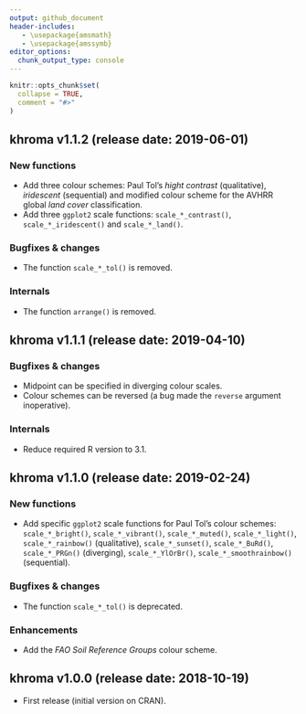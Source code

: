 ```yaml
---
output: github_document
header-includes:
   - \usepackage{amsmath}
   - \usepackage{amssymb}
editor_options: 
  chunk_output_type: console
---
```


<!-- NEWS.md is generated from NEWS.Rmd. Please edit that file -->

```r
knitr::opts_chunk$set(
  collapse = TRUE,
  comment = "#>"
)
```

<!-- ## khroma `r utils::packageVersion("khroma")` (`r Sys.Date()`) -->

## khroma v1.1.2 (release date: 2019-06-01)
### New functions
* Add three colour schemes: Paul Tol's *hight contrast* (qualitative), *iridescent* (sequential) and modified colour scheme for the AVHRR global *land cover* classification.
* Add three `ggplot2` scale functions: `scale_*_contrast()`, `scale_*_iridescent()` and `scale_*_land()`.

### Bugfixes & changes
* The function `scale_*_tol()` is removed.

### Internals
* The function `arrange()` is removed.

## khroma v1.1.1 (release date: 2019-04-10)
### Bugfixes & changes
* Midpoint can be specified in diverging colour scales.
* Colour schemes can be reversed (a bug made the `reverse` argument inoperative).

### Internals
* Reduce required R version to 3.1.

## khroma v1.1.0 (release date: 2019-02-24)
### New functions
* Add specific `ggplot2` scale functions for Paul Tol's colour schemes: `scale_*_bright()`, `scale_*_vibrant()`, `scale_*_muted()`, `scale_*_light()`, `scale_*_rainbow()` (qualitative), `scale_*_sunset()`, `scale_*_BuRd()`, `scale_*_PRGn()` (diverging), `scale_*_YlOrBr()`, `scale_*_smoothrainbow()` (sequential).

### Bugfixes & changes
* The function `scale_*_tol()` is deprecated.

### Enhancements
* Add the *FAO Soil Reference Groups* colour scheme.

## khroma v1.0.0 (release date: 2018-10-19)

* First release (initial version on CRAN).
